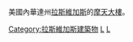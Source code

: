 {{Commons category|Skyscrapers in Las Vegas}}
美國內華達州[[拉斯維加斯|拉斯維加斯]]的[[摩天大樓|摩天大樓]]。

[[Category:拉斯維加斯建築物|Category:拉斯維加斯建築物]]
[[Category:美國各城市摩天大樓‎|L]]
[[Category:內華達州摩天大樓|L]]